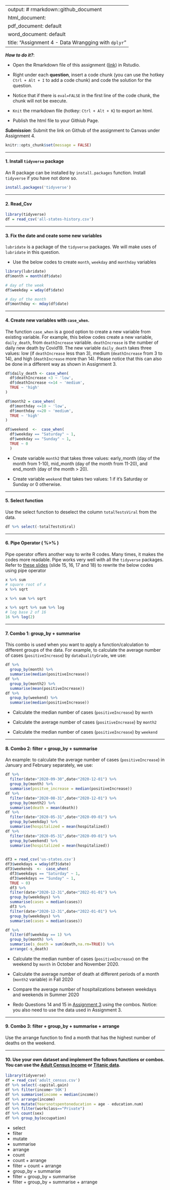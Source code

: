 
---
output: # rmarkdown::github_document
  html_document:
  pdf_document: default
  word_document: default
title: "Assignment 4 - Data Wrangging with `dplyr`"
---

***How to do it?***: 

- Open the Rmarkdown file of this assignment ([link](assignment4.Rmd)) in Rstudio. 

- Right under each **question**, insert  a code chunk (you can use the hotkey `Ctrl + Alt + I` to add a code chunk) and code the solution for the question. 

- Notice that if there is `eval=FALSE` in the first line of the code chunk, the chunk will not be execute.

- `Knit` the rmarkdown file (hotkey: `Ctrl + Alt + K`) to export an html.  

-  Publish the html file to your Githiub Page. 

***Submission***: Submit the link on Github of the assignment to Canvas under Assignment 4. 

```r
knitr::opts_chunk$set(message = FALSE)
```

-------

#### 1. Install `tidyverse` package

An R package can be installed by `install.packages` function. Install `tidyverse` if you have not done so. 

```r
install.packages('tidyverse')
```

-------

#### 2. Read_Csv

```r
library(tidyverse)
df = read_csv('all-states-history.csv')
```


-------

#### 3.  Fix the date and ceate some new variables

`lubridate` is a package of the `tidyverse` packages.  We will make uses of `lubridate` in this question.

- Use the below codes to create `month`, `weekday` and `monthday` variables

```r
library(lubridate)
df$month = month(df$date)

# day of the week
df$weekday = wday(df$date)

# day of the month
df$monthday <- mday(df$date)
```

-------

#### 4. Create new variables with `case_when`. 

The function `case_when` is a good option to create a new variable from existing variable.  For example, this below codes create a new variable, `daily_death`, from `deathIncrease` variable.  `deathIncrease` is the number of daily new death by Covid19.  The new variable `daily_death` takes three values:  low (if `deathIncrease` less than 3), medium (`deathIncrease` from 3 to 14), and high (`deathIncrease` more than 14).  Please notice that this can also be done in a different way as shown in Assignment 3. 

```r
df$daily_death <- case_when(
  df$deathIncrease <3 ~ 'low',
  df$deathIncrease <=14 ~ 'medium',
  TRUE ~ 'high'
)

df$month2 = case_when(
  df$monthday <=10 ~ 'low',
  df$monthday <=20 ~ 'medium',
  TRUE ~ 'high'
)

df$weekend  <-  case_when(
  df$weekday == "Saturday" ~ 1,
  df$weekday == "Sunday" ~ 1,
  TRUE ~ 0
  )
```

- Create variable `month2` that takes three values: early_month (day of the month from 1-10), mid_month (day of the month from 11-20), and end_month (day of the month > 20).

- Create variable `weekend` that takes two values:  1 if it's Saturday or Sunday or 0 otherwise. 

-------

#### 5. Select function

Use the select function to deselect the column `totalTestsViral` from the data.
```r
df %>% select(-totalTestsViral)
```

-------

#### 6. Pipe Operator ( %>% )

Pipe operator offers another way to write R codes. Many times, it makes the codes more readable.  Pipe works very well with all the `tidyverse` packages. Refer to [these slides](../slides/4_dplyr.html#15) (slide 15, 16, 17 and 18) to rewrite the below codes using pipe operator

```r
x %>% sum
# square root of x
x %>% sqrt

x %>% sum %>% sqrt

x %>% sqrt %>% sum %>% log
# log base 2 of 16
16 %>% log(2)

```

-------

#### 7. Combo 1: group_by + summarise

This combo is used when you want to apply a function/calculation to different groups of the data. For example, to calculate the average number of cases (`positiveIncrease`) by `dataQualityGrade`, we use:

```r
df %>% 
  group_by(month) %>% 
  summarise(median(positiveIncrease))
df %>% 
  group_by(month2) %>% 
  summarise(mean(positiveIncrease))
df %>% 
  group_by(weekend) %>% 
  summarise(median(positiveIncrease))
```

- Calculate the median number of cases (`positiveIncrease`) by `month`

- Calculate the average number of cases (`positiveIncrease`) by `month2`

- Calculate the median number of cases (`positiveIncrease`) by `weekend`


-------

#### 8. Combo 2: filter + group_by + summarise

An example: to calculate the average number of cases (`positiveIncrease`) in January and February separately, we use:

```r
df %>% 
  filter(date>"2020-09-30",date<"2020-12-01") %>% 
  group_by(month) %>% 
  summarise(positve_increase = median(positiveIncrease))
df %>% 
  filter(date>"2020-08-31",date<"2020-12-01") %>% 
  group_by(month2) %>% 
  summarise(death = mean(death))
df %>% 
  filter(date>"2020-05-31",date<"2020-09-01") %>% 
  group_by(weekday) %>% 
  summarise(hospitalized = mean(hospitalized))
df %>% 
  filter(date>"2020-05-31",date<"2020-09-01") %>% 
  group_by(weekend) %>% 
  summarise(hospitalized = mean(hospitalized))
  
```

```r
df3 = read_csv('us-states.csv')
df3$weekdays = wday(df3$date)
df3$weekends  <-  case_when(
  df3$weekdays == "Saturday" ~ 1,
  df3$weekdays == "Sunday" ~ 1,
  TRUE ~ 0)
  df3 %>% 
  filter(date>"2020-12-31",date<"2022-01-01") %>% 
  group_by(weekdays) %>% 
  summarise(cases = median(cases))
  df3 %>% 
  filter(date>"2020-12-31",date<"2022-01-01") %>% 
  group_by(weekdays) %>% 
  summarise(cases = median(cases))
```

```r
df %>% 
  filter(df$weekday == 1) %>% 
  group_by(month) %>% 
  summarise(s_death = sum(death,na.rm=TRUE)) %>% 
  arrange(-s_death)
```

- Calculate the median number of cases (`positiveIncrease`) on the weekend by `month` in October and November 2020. 

- Calculate the average number of death at different periods of a month (`month2` variable) in Fall 2020

- Compare the average number of hospitalizations between weekdays and weekends in Summer 2020

- Redo Questions 14 and 15 in [Assignment 3](assignment3.html) using the combos.  Notice:  you also need to use the data used in Assignment 3.  

-------

#### 9. Combo 3: filter + group_by + summarise + arrange

Use the arrange function to find a month that has the highest number of deaths on the weekend. 

-------

#### 10. Use your own dataset and implement the follows functions or combos. You can use the [Adult Census Income](../data/adult_census.csv) or [Titanic data](../data/titanic.csv). 

```r
library(tidyverse)
df = read_csv('adult_census.csv')
df %>% select(-capital.gain)
df %>% filter(income>'50K')
df %>% summarise(income = median(income))
df %>% arrange(income)
df %>% mutate(Yearsnotspentoneducation = age - education.num)
df %>% filter(workclass=="Private")
df %>% count(sex)
df %>% group_by(occupation)
```
- select
- filter
- mutate
- summarise
- arrange
- count
- count + arrange
- filter + count + arrange
- group_by + summarise
- filter + group_by + summarise
- filter + group_by + summarise + arrange
```r

```
